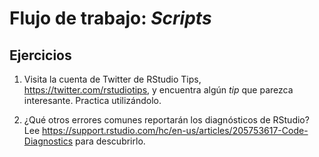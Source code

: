 # Flujo de trabajo: *Scripts*


## Ejercicios

1.  Visita la cuenta de Twitter de RStudio Tips, <https://twitter.com/rstudiotips>, y encuentra algún *tip* que parezca interesante. Practica utilizándolo.

2. ¿Qué otros errores comunes reportarán los diagnósticos de RStudio? Lee <https://support.rstudio.com/hc/en-us/articles/205753617-Code-Diagnostics> para descubrirlo.
